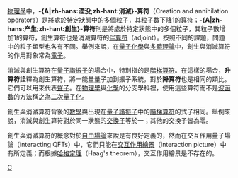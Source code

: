 {{unreferenced|time=2019-04-10T05:11:03+00:00}}
{{NoteTA
|G1=Physics
|T=zh-hans:产生及湮没算符;zh-hant:創生及消滅算符
}}
{{量子光學算符}}
[[物理學|物理學]]中，'''-{A|zh-hans:湮没;zh-hant:消滅}-算符'''（Creation and annihilation operators）是將處於特定[[能態|狀態]]中的多個粒子，其粒子數下降1的[[算符|算符]]；'''-{A|zh-hans:产生;zh-hant:創生}-算符'''則是將處於特定狀態中的多個粒子，其粒子數增加1的算符，創生算符也是消滅算符的[[伴算符|伴算符]]（adjoint）。按照不同的課題，問題中的粒子類型也各有不同。舉例來說，在[[量子化學|量子化學]]與[[多體理論|多體理論]]中，創生與消滅算符的作用對象常為[[電子|電子]]。

消滅與創生算符在[[量子諧振子|量子諧振子]]的場合中，特別指的是[[階梯算符|階梯算符]]。在這樣的場合，'''升算符'''詮釋為創生算符，將一能量量子加到振子系統，對於'''降算符'''也是相同的類比。它們可以用來代表[[聲子|聲子]]。在[[物理學|物理學]]與[[化學|化學]]的分支學科裡，使用這些算符而不是[[波函數|波函數]]的方法稱之為[[二次量子化|二次量子化]]。

創生與消滅算符背後的[[數學|數學]]與出現在[[量子諧振子|量子諧振子]]中的[[階梯算符|階梯算符]]的式子相同。舉例來說，消滅與創生算符對於同一狀態的[[交換子|交換子]]等於一；其他的交換子皆為零。

創生與消滅算符的概念對於[[自由場|自由場論]]來說是有良好定義的，然而在交互作用量子場論（interacting QFTs）中，它們只能在[[相互作用繪景|交互作用繪景]]（interaction picture）中有所定義；而根據[[哈格定理|哈格定理]]（Haag's theorem），交互作用繪景是不存在的。

{{physics-stub}}

[[Category:物理算符|C]]
